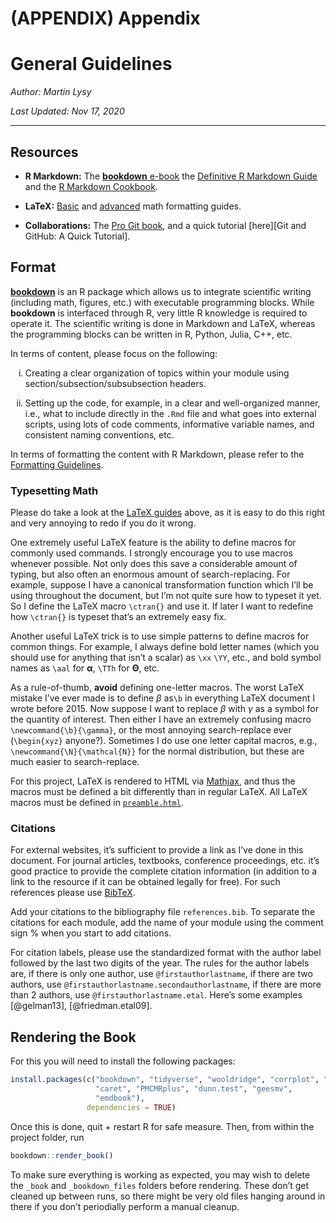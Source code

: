 # (APPENDIX) Appendix {-} 

# General Guidelines

*Author: Martin Lysy*

*Last Updated: Nov 17, 2020*

--- 

## Resources

- **R Markdown:** The  [**bookdown** e-book](https://bookdown.org/yihui/bookdown/) the [Definitive R Markdown Guide](https://bookdown.org/yihui/rmarkdown/) and the [R Markdown Cookbook](https://bookdown.org/yihui/rmarkdown-cookbook/).

- **LaTeX:** <a name="genguide-res:latex"> [Basic](https://en.wikibooks.org/wiki/LaTeX/Mathematics) and [advanced](https://en.wikibooks.org/wiki/LaTeX/Advanced_Mathematics) math formatting guides.

- **Collaborations:** The [Pro Git book](https://git-scm.com/book/en/v2), and a quick tutorial [here][Git and GitHub: A Quick Tutorial].

## Format

[**bookdown**](https://bookdown.org/yihui/bookdown/) is an R package which allows us to integrate scientific writing (including math, figures, etc.) with executable programming blocks.  While **bookdown** is interfaced through R, very little R knowledge is required to operate it.  The scientific writing is done in Markdown and LaTeX, whereas the programming blocks can be written in R, Python, Julia, C++, etc.

In terms of content, please focus on the following:

i.  Creating a clear organization of topics within your module using section/subsection/subsubsection headers.

ii.  Setting up the code, for example, in a clear and well-organized manner, i.e., what to include directly in the `.Rmd` file and what goes into external scripts, using lots of code comments, informative variable names, and consistent naming conventions, etc.

In terms of formatting the content with R Markdown, please refer to the [Formatting Guidelines](#appformattingguidelines).

<!-- The content of each module can roughly be divided into three components: -->

<!-- 1.  Text explaining the concepts, models, etc. -->

<!-- 2.  Short snippets of code which contribute to understanding the text (e.g., loading and displaying parts of data sets, simple calculations), or which can be used to create figures and tables. -->

<!-- 3.  Larger sections of code consisting of interdependent functions, data processing, complex plotting functions, etc.  Some of this code can be displayed within the text, but by and large, it should be written in -->

<!-- Each module should consist of:

- One `Rmd` file containing the Markdown/LaTeX text, and short snippets of code which contribute to understanding the text (e.g., loading and displaying parts of data sets, simple calculations), or which can be used to create figures and tables.

- Any number of external `.R`, `.py`, `.jl`, `.cpp`, etc. files for anything more complicated, e.g., interdependent and longer functions, data preprocessing files, etc.  I strongly recommend that you do not put too much code into `Rmd` files directly as it makes it much more difficult to organize, debug, and maintain.

- Do provide links to relevant resources: papers, blog posts, etc. which helped you understand things better, and also any *high quality/performance* software to use or explore.  I've tried to provide such resources in my notes; please do update if links are broken, libraries have been superceeded, etc. -->

<!-- the software.  I strongly recommend that you never try to write in multiple programming languages at once (e.g., R + Markdown). -->

<!-- A skeleton for the full set of notes (including all modules) is to be downloaded from GitHub.  Each module should consist of an `Rmd` file containing the Markdown/LaTeX text, and external `.R`, `.py`, `.jl`, `.cpp`, etc. files for the software.  I strongly recommend that you never try to write in multiple programming languages at once (e.g., R + Markdown). -->

### Typesetting Math

Please do take a look at the [LaTeX guides](#genguide-res:latex) above, as it is easy to do this right and very annoying to redo if you do it wrong.

One extremely useful LaTeX feature is the ability to define macros for commonly used commands.  I strongly encourage you to use macros whenever possible.  Not only does this save a considerable amount of typing, but also often an enormous amount of search-replacing.  For example, suppose I have a canonical transformation function which I'll be using throughout the document, but I'm not quite sure how to typeset it yet.  So I define the LaTeX macro `\ctran{}` and use it.  If later I want to redefine how `\ctran{}` is typeset that's an extremely easy fix.

Another useful LaTeX trick is to use simple patterns to define macros for common things.  For example, I always define bold letter names (which you should use for anything that isn't a scalar) as `\xx` `\YY`, etc., and bold symbol names as `\aal` for $\boldsymbol{\alpha}$, `\TTh` for $\boldsymbol{\Theta}$, etc. 

As a rule-of-thumb, **avoid** defining one-letter macros.  The worst LaTeX mistake I've ever made is to define $\beta$ as`\b` in everything LaTeX document I wrote before 2015.  Now suppose I want to replace $\beta$ with $\gamma$ as a symbol for the quantity of interest.  Then either I have an extremely confusing macro `\newcommand{\b}{\gamma}`, or the most annoying search-replace ever (`\begin{xyz}` anyone?).  Sometimes I do use one letter capital macros, e.g., `\newcommand{\N}{\mathcal{N}}` for the normal distribution, but these are much easier to search-replace.

For this project, LaTeX is rendered to HTML via [Mathjax](https://www.mathjax.org/), and thus the macros must be defined a bit differently than in regular LaTeX.  All LaTeX macros must be defined in [`preamble.html`](preamble.html).

### Citations {#genguide-citations}

For external websites, it's sufficient to provide a link as I've done in this document.  For journal articles, textbooks, conference proceedings, etc. it's good practice to provide the complete citation information (in addition to a link to the resource if it can be obtained legally for free).  For such references please use [BibTeX](https://en.wikibooks.org/wiki/LaTeX/Bibliography_Management).

Add your citations to the bibliography file `references.bib`. To separate the citations for each module, add the name of your module using the comment sign $\%$ when you start to add citations. 

For citation labels, please use the standardized format with the author label followed by the last two digits of the year. The rules for the author labels are, if there is only one author, use `@firstauthorlastname`, if there are two authors, use `@firstauthorlastname.secondauthorlastname`, if there are more than 2 authors, use `@firstauthorlastname.etal`. Here's some examples [@gelman13], [@friedman.etal09]. 

## Rendering the Book

For this you will need to install the following packages:

```r
install.packages(c("bookdown", "tidyverse", "wooldridge", "corrplot", "lmtest",
                   "caret", "PMCMRplus", "dunn.test", "geesmv",
                   "emdbook"),
                 dependencies = TRUE)
```

Once this is done, quit + restart R for safe measure.  Then, from within the project folder, run

```r
bookdown::render_book()
```

To make sure everything is working as expected, you may wish to delete the `_book` and `_bookdown_files` folders before rendering.  These don't get cleaned up between runs, so there might be very old files hanging around in there if you don't periodially perform a manual cleanup.
